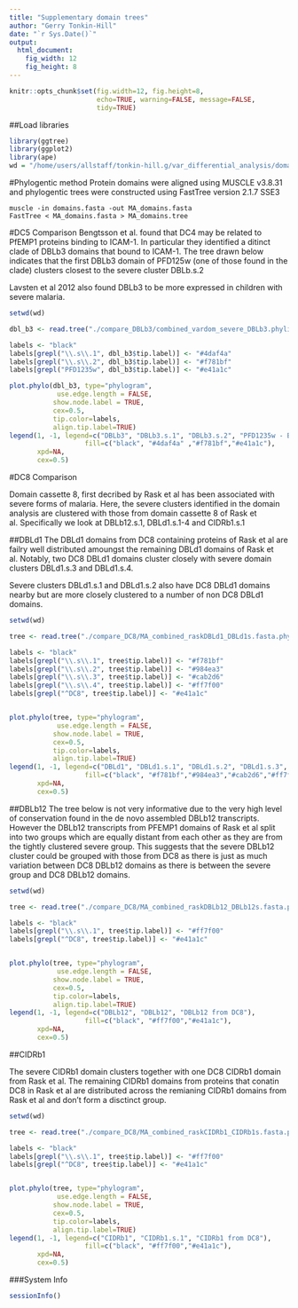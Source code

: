 ```yaml
---
title: "Supplementary domain trees"
author: "Gerry Tonkin-Hill"
date: "`r Sys.Date()`"
output: 
  html_document:
    fig_width: 12
    fig_height: 8
---
```


```r
knitr::opts_chunk$set(fig.width=12, fig.height=8,
                      echo=TRUE, warning=FALSE, message=FALSE,
                      tidy=TRUE)
```

##Load libraries
```r
library(ggtree)
library(ggplot2)
library(ape)
wd = "/home/users/allstaff/tonkin-hill.g/var_differential_analysis/domain_level/data"
```

#Phylogentic method
Protein domains were aligned using MUSCLE v3.8.31 and phylogentic trees were constructed using FastTree version 2.1.7 SSE3
```
muscle -in domains.fasta -out MA_domains.fasta
FastTree < MA_domains.fasta > MA_domains.tree
```

#DC5 Comparison
Bengtsson et al. found that DC4 may be related to PfEMP1 proteins binding to ICAM-1. In particular they identified a ditinct clade of DBLb3 domains that bound to ICAM-1. The tree drawn below indicates that the first DBLb3 domain of PFD125w (one of those found in the clade) clusters closest to the severe cluster DBLb.s.2

Lavsten et al 2012 also found DBLb3 to be more expressed in children with severe malaria.
```r
setwd(wd)

dbl_b3 <- read.tree("./compare_DBLb3/combined_vardom_severe_DBLb3.phylip")

labels <- "black"
labels[grepl("\\.s\\.1", dbl_b3$tip.label)] <- "#4daf4a"
labels[grepl("\\.s\\.2", dbl_b3$tip.label)] <- "#f781bf"
labels[grepl("PFD1235w", dbl_b3$tip.label)] <- "#e41a1c"

plot.phylo(dbl_b3, type="phylogram",
            use.edge.length = FALSE,
           show.node.label = TRUE,
           cex=0.5,
           tip.color=labels,
           align.tip.label=TRUE)
legend(1, -1, legend=c("DBLb3", "DBLb3.s.1", "DBLb3.s.2", "PFD1235w - Bengsston"),
                   fill=c("black", "#4daf4a" ,"#f781bf","#e41a1c"), 
       xpd=NA,
       cex=0.5)
```

#DC8 Comparison

Domain cassette 8, first decribed by Rask et al has been associated with severe forms of malaria. Here, the severe clusters identified in the domain analysis are clustered with those from domain cassette 8 of Rask et al. Specifically we look at DBLb12.s.1, DBLd1.s.1-4 and CIDRb1.s.1

##DBLd1
The DBLd1 domains from DC8 containing proteins of Rask et al are failry well distributed amoungst the remaining DBLd1 domains of Rask et al. Notably, two DC8 DBLd1 domains cluster closely with severe domain clusters DBLd1.s.3 and DBLd1.s.4.

Severe clusters DBLd1.s.1 and DBLd1.s.2 also have DC8 DBLd1 domains nearby but are more closely clustered to a number of non DC8 DBLd1 domains.

```r
setwd(wd)

tree <- read.tree("./compare_DC8/MA_combined_raskDBLd1_DBLd1s.fasta.phy")

labels <- "black"
labels[grepl("\\.s\\.1", tree$tip.label)] <- "#f781bf"
labels[grepl("\\.s\\.2", tree$tip.label)] <- "#984ea3"
labels[grepl("\\.s\\.3", tree$tip.label)] <- "#cab2d6"
labels[grepl("\\.s\\.4", tree$tip.label)] <- "#ff7f00"
labels[grepl("^DC8", tree$tip.label)] <- "#e41a1c"


plot.phylo(tree, type="phylogram",
            use.edge.length = FALSE,
           show.node.label = TRUE,
           cex=0.5,
           tip.color=labels,
           align.tip.label=TRUE)
legend(1, -1, legend=c("DBLd1", "DBLd1.s.1", "DBLd1.s.2", "DBLd1.s.3", "DBLd1.s.4", "DBLd1 from DC8"),
                   fill=c("black", "#f781bf","#984ea3","#cab2d6","#ff7f00","#e41a1c"), 
       xpd=NA,
       cex=0.5)
```

##DBLb12
The tree below is not very informative due to the very high level of conservation found in the de novo assembled DBLb12 transcripts. However the DBLb12 transcripts from PFEMP1 domains of Rask et al split into two groups which are equally distant from each other as they are from the tightly clustered severe group. This suggests that the severe DBLb12 cluster could be grouped with those from DC8 as there is just as much variation between DC8 DBLb12 domains as there is between the severe group and DC8 DBLb12 domains.


```r
setwd(wd)

tree <- read.tree("./compare_DC8/MA_combined_raskDBLb12_DBLb12s.fasta.phy")

labels <- "black"
labels[grepl("\\.s\\.1", tree$tip.label)] <- "#ff7f00"
labels[grepl("^DC8", tree$tip.label)] <- "#e41a1c"


plot.phylo(tree, type="phylogram",
            use.edge.length = FALSE,
           show.node.label = TRUE,
           cex=0.5,
           tip.color=labels,
           align.tip.label=TRUE)
legend(1, -1, legend=c("DBLb12", "DBLb12", "DBLb12 from DC8"),
                   fill=c("black", "#ff7f00","#e41a1c"), 
       xpd=NA,
       cex=0.5)
```

##CIDRb1

The severe CIDRb1 domain clusters together with one DC8 CIDRb1 domain from Rask et al. The remaining CIDRb1 domains from proteins that conatin DC8 in Rask et al are distributed across the remianing CIDRb1 domains from Rask et al and don't form a disctinct group.

```r
setwd(wd)

tree <- read.tree("./compare_DC8/MA_combined_raskCIDRb1_CIDRb1s.fasta.phy")

labels <- "black"
labels[grepl("\\.s\\.1", tree$tip.label)] <- "#ff7f00"
labels[grepl("^DC8", tree$tip.label)] <- "#e41a1c"


plot.phylo(tree, type="phylogram",
            use.edge.length = FALSE,
           show.node.label = TRUE,
           cex=0.5,
           tip.color=labels,
           align.tip.label=TRUE)
legend(1, -1, legend=c("CIDRb1", "CIDRb1.s.1", "CIDRb1 from DC8"),
                   fill=c("black", "#ff7f00","#e41a1c"), 
       xpd=NA,
       cex=0.5)
```

###System Info
```r
sessionInfo()
```